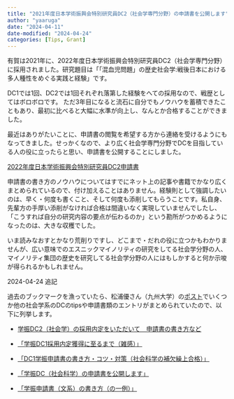 ```yaml
---
title: "2021年度日本学術振興会特別研究員DC2（社会学専門分野）の申請書を公開します"
author: "yaaruga"
date: "2024-04-11"
date-modified: "2024-04-24"
categories: [Tips, Grant]
---
```


有賀は2021年に、2022年度日本学術振興会特別研究員DC2（社会学専門分野）に採用されました。研究題目は「「混血児問題」の歴史社会学:戦後日本における多人種性をめぐる実践と経験」です。

DC1では1回、DC2では1回それぞれ落第した経験をへての採用なので、戦歴としてはボロボロです。  ただ3年目になると流石に自分でもノウハウを蓄積できたこともあり、最初に比べると大幅に水準が向上し、なんとか合格することができました。

最近はありがたいことに、申請書の閲覧を希望する方から連絡を受けるようにもなってきました。せっかくなので、より広く社会学専門分野でDCを目指している人の役に立ったらと思い、申請書を公開することにしました。

[2022年度日本学術振興会特別研究員DC2申請書](https://drive.google.com/file/d/16YQ9Z4jfpyWKrZbMLGjk1gN1aKNvBwzv/view?usp=sharing)

申請書の書き方のノウハウについてはすでにネット上の記事や書籍でかなり広くまとめられているので、付け加えることはありません。経験則として強調したいのは、早く・何度も書くこと、そして何度も添削してもらうことです。私自身、先輩方の手厚い添削がなければ合格は間違いなく実現していませんでしたし、「こうすれば自分の研究内容の要点が伝わるのか」という勘所がつかめるようになったのは、大きな収穫でした。

いま読みなおすとかなり荒削りですし、どこまで・だれの役に立つかもわかりませんが、広い意味でのエスニックマイノリティの研究をしてる社会学分野の人、マイノリティ集団の歴史を研究してる社会学分野の人にはもしかすると何か示唆が得られるかもしれません。

2024-04-24 追記

過去のブックマークを漁っていたら、松浦優さん（九州大学）の[ポスト](https://twitter.com/wrmtw/status/1642919786756849670)でいくつか他の社会学系のDCのtipsや申請書類のエントリがまとめられていたので、以下に列挙します。

- [学振DC2（社会学）の採用内定をいただいて　申請書の書き方など](https://terukisanada.com/dc2/)

- [「学振DC1採用内定獲得に至るまで（雑感）」](https://researchmap.jp/blogs/blog_entries/view/546680/1788632a3f055cdaa3af67db687c67c2?frame_id=1074457)

- [「DC1学振申請書の書き方・コツ・対策（社会科学の補欠繰上合格）」](https://note.com/h_keisuke/n/n8332d72b7308)

- [「学振DC（社会科学）の申請書を公開します」](https://ryotamugiyama.com/blog/2017-02-20-gakushinDC.html)

- [「学振申請書（文系）の書き方（の一例）」](https://tsukasatanihara.hatenablog.com/entry/2019/04/05/133403)